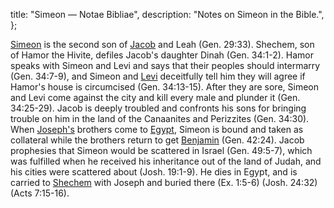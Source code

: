   title: "Simeon — Notae Bibliae",
  description: "Notes on Simeon in the Bible.",
};

<Initial text="Simeon" />

[Simeon](/glossary/names#simeon) is the second son of [Jacob](/people/patriarchs/jacob) and Leah (Gen. 29:33). Shechem, son of Hamor the Hivite, defiles Jacob's daughter Dinah (Gen. 34:1-2). Hamor speaks with Simeon and Levi and says that their peoples should intermarry (Gen. 34:7-9), and Simeon and [Levi](/people/twelve-tribes-of-israel/levi) deceitfully tell him they will agree if Hamor's house is circumcised (Gen. 34:13-15). After they are sore, Simeon and Levi come against the city and kill every male and plunder it (Gen. 34:25-29). Jacob is deeply troubled and confronts his sons for bringing trouble on him in the land of the Canaanites and Perizzites (Gen. 34:30). When [Joseph's](/people/twelve-tribes-of-israel/joseph) brothers come to [Egypt](/places/old-testament/genesis/egypt), Simeon is bound and taken as collateral while the brothers return to get [Benjamin](/people/twelve-tribes-of-israel/benjamin) (Gen. 42:24). Jacob prophesies that Simeon would be scattered in Israel (Gen. 49:5-7), which was fulfilled when he received his inheritance out of the land of Judah, and his cities were scattered about (Josh. 19:1-9). He dies in Egypt, and is carried to [Shechem](/places/old-testament/genesis/shechem) with Joseph and buried there (Ex. 1:5-6) (Josh. 24:32) (Acts 7:15-16).
